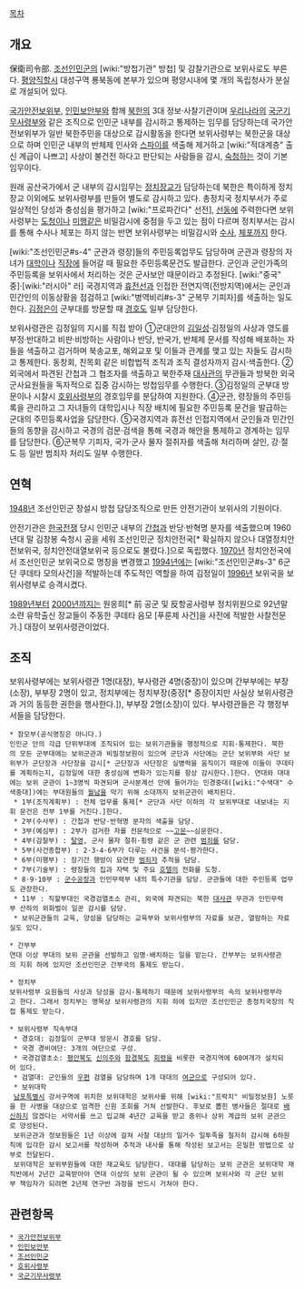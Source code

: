 [[목차]]

== 개요 ==
保衛司令部. [[조선인민군]]의 [wiki:"방첩기관" 방첩] 및 감찰기관으로 보위사로도 부른다. [[평양직할시]] 대성구역 룡북동에 본부가 있으며 평양시내에 몇 개의 독립청사가 분실로 개설되어 있다.

[[국가안전보위부]], [[인민보안부]]와 함께 [[북한]]의 3대 정보·사찰기관이며 [[우리나라]]의 [[국군기무사령부]]와 같은 조직으로 인민군 내부를 감시하고 통제하는 임무를 담당하는데 국가안전보위부가 일반 북한주민을 대상으로 감시활동을 한다면 보위사령부는 북한군을 대상으로 하며 인민군 내부의 반체제 인사와 [[스파이]]를 색출해 제거하고 [wiki:"적대계층" 출신 계급이 나쁘고] 사상이 불건전 하다고 판단되는 사람들을 감시, [[숙청]]하는 것이 기본 임무이다.

원래 공산국가에서 군 내부의 감시임무는 [[정치장교]]가 담당하는데 북한은 특이하게 정치장교 이외에도 보위사령부를 만들어 별도로 감시하고 있다. 총정치국 정치부서가 주로 일상적인 당성과 충성심을 평가하고 [wiki:"프로파간다" 선전], [[선동]]에 주력한다면 보위사령부는 [[도청]]이나 [[미행]]같은 비밀감시에 중점을 두고 있는 점이 다르며 정치부서는 감시를 통해 수사나 체포는 하지 않는 반면 보위사령부는 비밀감시와 [[수사]], [[체포]]까지 한다.

[wiki:"조선인민군#s-4" 군관과 령장]들의 주민등록업무도 담당하며 군관과 령장의 자녀가 [[대학]]이나 [[직장]]에 들어갈 때 필요한 주민등록문건도 발급한다. 군인과 군인가족의 주민등록을 보위사에서 처리하는 것은 군사보안 때문이라고 추정된다. [wiki:"중국" 중]·[wiki:"러시아" 러] 국경지역과 [[휴전선]]과 인접한 전연지역(전방지역)에서는 군인과 민간인의 이동상황을 점검하고 [wiki:"병역비리#s-3" 군복무 기피자]를 색출하는 일도 한다. [[김정은]]이 군부대를 방문할 때 [[경호]]도 일부 담당한다.

보위사령관은 김정일의 지시를 직접 받아 ①군대안의 [[김일성]]·김정일의 사상과 영도를 부정·반대하고 비판·비방하는 사람이나 반당, 반국가, 반체제 문서를 작성해 배포하는 자들을 색출하고 검거하며 북송교포, 해외교포 및 이들과 관계를 맺고 있는 자들도 감시하고 통제한다. 동창회, 친목회 같은 비합법적 조직과 조직 결성자까지 감시·색출한다.
②외국에서 파견된 간첩과 그 협조자를 색출하고 북한주재 [[대사관]]의 무관들과 방북한 외국 군사요원들을 독자적으로 집중 감시하는 방첩임무를 수행한다.
③김정일의 군부대 방문이나 시찰시 [[호위사령부]]의 경호임무를 분담하여 지원한다.
④군관, 령장들의 주민등록을 관리하고 그 자녀들의 대학입시나 직장 배치에 필요한 주민등록 문건을 발급하는 군대의 주민등록사업을 담당한다.
⑤국경지역과 휴전선 인접지역에서 군인들과 민간인들의 동향을 감시하고 국경의 검문·검색을 통해 국경과 해안을 통제하고 경계하는 임무를 담당한다.
⑥군복무 기피자, 국가·군사 물자 절취자를 색출해 처리하며 살인, 강·절도 등 일반 범죄자 처리도 일부 수행한다.

== 연혁 ==
[[1948년]] 조선인민군 창설시 방첩 담당조직으로 만든 안전기관이 보위사의 기원이다.

안전기관은 [[한국전쟁]] 당시 인민군 내부의 [[간첩]]과 반당·반혁명 분자를 색출했으며 1960년대 말 김창봉 숙청시 공을 세워 조선인민군 정치안전국[* 확실하지 않으나 대열정치안전보위국, 정치안전대열보위국 등으로도 불렸다.]으로 독립했다. [[1970년]] 정치안전국에서 조선인민군 보위국으로 명칭을 변경했고 [[1994년]]에는 [wiki:"조선인민군#s-3" 6군단 쿠데타 모의사건]을 적발하는데 주도적인 역할을 하여 김정일이 [[1996년]] 보위국을 보위사령부로 승격시켰다.

[[1989년]]부터 [[2000년]]까지는 원응희[* 前 공군 및 反항공사령부 정치위원으로 92년말 소련 유학출신 장교들이 주동한 쿠데타 음모 [푸룬제 사건]을 사전에 적발한 사찰전문가.] 대장이 보위사령관이었다.

== 조직 ==
보위사령부에는 보위사령관 1명(대장), 부사령관 4명(중장)이 있으며 간부부에는 부장(소장), 부부장 2명이 있고, 정치부에는 정치부장(중장[* 중장이지만 사실상 보위사령관과 거의 동등한 권한을 행사한다.]), 부부장 2명(소장)이 있다. 부사령관들은 각 행정부서들을 담당한다.

 * 참모부(공식명칭은 아니다.)
 인민군 안의 각급 단위부대에 조직되어 있는 보위기관들을 행정적으로 지휘·통제한다. 북한의 모든 군부대에는 보위군관과 비밀정보원이 있으며 군단과 사단에는 군단 보위부와 사단 보위부가 군단장과 사단장을 감시[* 군단장과 사단장은 실병력을 움직이기 때문에 이들이 쿠데타를 계획하는지, 김정일에 대한 충성심에 변화가 있는지를 항상 감시한다.]한다. 연대와 대대에는 보위 군관이 1~3명씩 파견되며 군사분계선 안에 들어가는 민경중대([wiki:"수색대" 수색중대])에는 부대원들의 [[월남]]을 막기 위해 소대까지 보위군관이 배치된다.
  * 1부(조직계획부) : 전체 업무를 통제[* 군단과 사단 이하의 각 보위부대로 내보내는 지휘 문건은 전부 1부를 거친다.]한다.
  * 2부(수사부) : 간첩과 반당·반혁명 분자의 색출을 담당.
  * 3부(예심부) : 2부가 검거한 자를 전문적으로 ~~[[고문]]~~심문한다.
  * 4부(감찰부) : [[탈영]], 군사 물자 절취·횡령 같은 군 관련 [[범죄]]를 담당.
  * 5부(사건종합부) : 2·3·4·6부가 다루는 사건을 분석·평가한다.
  * 6부(미행부) : 장기간 행방이 묘연한 [[범죄자]] 추적을 담당.
  * 7부(기술부) : 령장들의 집과 자택 및 주요 [[호텔]]의 전화를 도청.
  * 8·9·10부 : [[군수공장]]과 인민무력부 내의 특수기관을 담당. 군관들에 대한 주민등록 업무도 관장한다.
  * 11부 : 직할부대인 국경검열초소 관리, 외국에 파견되는 북한 [[대사관]] 무관과 인민무력부 산하의 외화벌이 일꾼 감시를 담당.
  * 보위군관들의 교육, 양성을 담당하는 교육부와 보위사령부의 자료를 보관, 열람하는 자료실도 있다.

 * 간부부
 연대 이상 부대의 보위 군관을 선발하고 임명·배치하는 일을 맡는다. 간부부는 보위사령관의 지휘 하에 있지만 조선인민군 간부국의 통제도 받는다.

 * 정치부
 보위사령부 요원들의 사상과 당성을 감시·통제하기 때문에 보위사령부의 속의 보위사령부라고 한다. 그래서 정치부는 명목상 보위사령관의 지휘 하에 있지만 조선인민군 총정치국장의 직접 통제도 받는다.

 * 보위사령부 직속부대
  * 경호대: 김정일이 군부대 방문시 경호를 담당.
  * 국경 경비여단: 3개의 여단으로 구성.
  * 국경검열초소: [[평안북도]] [[신의주]]와 [[함경북도]] [[회령]]을 비롯한 국경지역에 60여개가 설치되어 있다.
  * 검열대: 군인들의 [[우편]] 검열을 담당하며 1개 대대의 [[여군]]으로 구성되어 있다.
  * 보위대학
  [[남포특별시]] 강서구역에 위치한 보위대학은 보위사를 위해 [wiki:"프락치" 비밀정보원] 노릇을 한 사병을 대상으로 엄격한 신원 조회를 거쳐 선발한다. 후보로 뽑힌 병사들은 절대로 [[배신]]하지 않겠다는 서약서를 쓰고 입교해 4년간 교육을 받고 중위나 상위 계급의 보위 군관으로 양성된다.
  보위군관과 정보원들은 1년 이상에 걸쳐 사찰 대상의 일거수 일투족을 철저히 감시해 6하원칙에 입각한 감시 보고서를 작성하며 추적과 내사를 통해 작성된 보고서는 은밀한 방법으로 상부로 전달된다.
  보위대학은 보위부원들에 대한 재교육도 담당한다. 대대를 담당하는 보위 군관은 보위대학 재직반에서 2년간 교육받아야 연대 이상의 보위 군관이 될 수 있으며 보위사와 각 군단 보위부 책임자가 되려면 2년제 연구반 과정을 반드시 거쳐야 한다.

== 관련항목 ==
 * [[국가안전보위부]]
 * [[인민보안부]]
 * [[조선인민군]]
 * [[호위사령부]]
 * [[국군기무사령부]]

